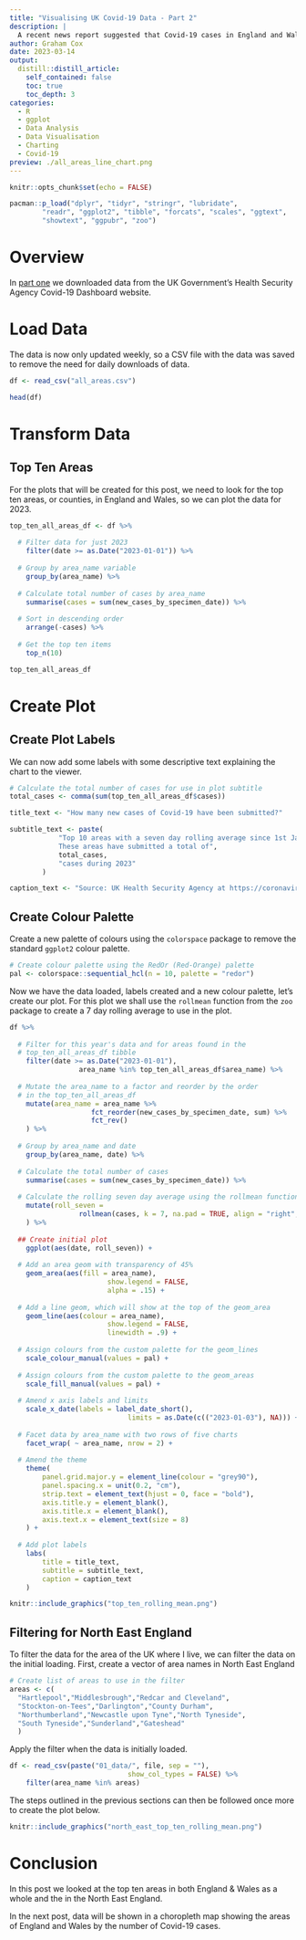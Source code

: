 ```yaml
---
title: "Visualising UK Covid-19 Data - Part 2"
description: |
  A recent news report suggested that Covid-19 cases in England and Wales are increasing once more. Here we look at data for 2023.
author: Graham Cox
date: 2023-03-14
output:
  distill::distill_article:
    self_contained: false
    toc: true
    toc_depth: 3
categories:
  - R
  - ggplot
  - Data Analysis
  - Data Visualisation
  - Charting
  - Covid-19
preview: ./all_areas_line_chart.png
---
```


```r
knitr::opts_chunk$set(echo = FALSE)

pacman::p_load("dplyr", "tidyr", "stringr", "lubridate",
        "readr", "ggplot2", "tibble", "forcats", "scales", "ggtext",
        "showtext", "ggpubr", "zoo")

```

```{=html}
<style>
d-article li {
margin-bottom: 2px
}

d-article pre {
color: #595959;
background: #D9D9D9;
font-size: 70%
}
</style>
```

# Overview

In [part one](https://gfc-learning.netlify.app/posts/2023-03-02-covid-visualisationpart-one/) we downloaded data from the UK Government's Health Security Agency Covid-19 Dashboard website. 

# Load Data

The data is now only updated weekly, so a CSV file with the data was saved to remove the need for daily downloads of data.

```r
df <- read_csv("all_areas.csv")
```

```r
head(df)
```

# Transform Data

## Top Ten Areas

For the plots that will be created for this post, we need to look for the top ten areas, or counties, in England and Wales, so we can plot the data for 2023.

```r
top_ten_all_areas_df <- df %>%
  
  # Filter data for just 2023
	filter(date >= as.Date("2023-01-01")) %>%
  
  # Group by area_name variable
	group_by(area_name) %>%
  
  # Calculate total number of cases by area_name
	summarise(cases = sum(new_cases_by_specimen_date)) %>%
  
  # Sort in descending order
	arrange(-cases) %>%
  
  # Get the top ten items
	top_n(10) 
```

```r
top_ten_all_areas_df
```

# Create Plot

## Create Plot Labels

We can now add some labels with some descriptive text explaining the chart to the viewer.

```r

# Calculate the total number of cases for use in plot subtitle
total_cases <- comma(sum(top_ten_all_areas_df$cases))

title_text <- "How many new cases of Covid-19 have been submitted?"

subtitle_text <- paste(
			"Top 10 areas with a seven day rolling average since 1st January 2023. 
			These areas have submitted a total of",
			total_cases,
			"cases during 2023"
		)

caption_text <- "Source: UK Health Security Agency at https://coronavirus.data.gov.uk/"
```

## Create Colour Palette

Create a new palette of colours using the `colorspace` package to remove the standard `ggplot2` colour palette.

```r
# Create colour palette using the RedOr (Red-Orange) palette
pal <- colorspace::sequential_hcl(n = 10, palette = "redor")
```

Now we have the data loaded, labels created and a new colour palette, let's create our plot. For this plot we shall use the `rollmean` function from the `zoo` package to create a 7 day rolling average to use in the plot.

```r
df %>%
  
  # Filter for this year's data and for areas found in the
  # top_ten_all_areas_df tibble
	filter(date >= as.Date("2023-01-01"),
				 area_name %in% top_ten_all_areas_df$area_name) %>%
  
  # Mutate the area_name to a factor and reorder by the order
  # in the top_ten_all_areas_df
	mutate(area_name = area_name %>%
				 	fct_reorder(new_cases_by_specimen_date, sum) %>%
				 	fct_rev()
	) %>%
  
  # Group by area_name and date
	group_by(area_name, date) %>%
  
  # Calculate the total number of cases
	summarise(cases = sum(new_cases_by_specimen_date)) %>%
  
  # Calculate the rolling seven day average using the rollmean function
	mutate(roll_seven =
				 rollmean(cases, k = 7, na.pad = TRUE, align = "right", fill = NA)
	) %>%
  
  ## Create initial plot
	ggplot(aes(date, roll_seven)) +
  
  # Add an area geom with transparency of 45%
	geom_area(aes(fill = area_name),
						show.legend = FALSE,
						alpha = .15) +
  
  # Add a line geom, which will show at the top of the geom_area
	geom_line(aes(colour = area_name),
						show.legend = FALSE,
						linewidth = .9) +
  
  # Assign colours from the custom palette for the geom_lines
	scale_colour_manual(values = pal) +
  
  # Assign colours from the custom palette to the geom_areas
	scale_fill_manual(values = pal) +
  
  # Amend x axis labels and limits
	scale_x_date(labels = label_date_short(),
							 limits = as.Date(c(("2023-01-03"), NA))) +
  
  # Facet data by area_name with two rows of five charts
	facet_wrap( ~ area_name, nrow = 2) +
  
  # Amend the theme
	theme(
		panel.grid.major.y = element_line(colour = "grey90"),
		panel.spacing.x = unit(0.2, "cm"),
		strip.text = element_text(hjust = 0, face = "bold"),
		axis.title.y = element_blank(),
		axis.title.x = element_blank(),
		axis.text.x = element_text(size = 8)
	) +
  
  # Add plot labels
	labs(
		title = title_text,
		subtitle = subtitle_text,
		caption = caption_text
	)
```

```r
knitr::include_graphics("top_ten_rolling_mean.png")
```

## Filtering for North East England

To filter the data for the area of the UK where I live, we can filter the data on the initial loading. First, create a vector of area names in North East England

```r
# Create list of areas to use in the filter
areas <- c(
  "Hartlepool","Middlesbrough","Redcar and Cleveland",
  "Stockton-on-Tees","Darlington","County Durham",
  "Northumberland","Newcastle upon Tyne","North Tyneside",
  "South Tyneside","Sunderland","Gateshead"
  )
```

Apply the filter when the data is initially loaded.

```r
df <- read_csv(paste("01_data/", file, sep = ""),
							 show_col_types = FALSE) %>%
	filter(area_name %in% areas)
```

The steps outlined in the previous sections can then be followed once more to create the plot below.

```r
knitr::include_graphics("north_east_top_ten_rolling_mean.png")
```

# Conclusion

In this post we looked at the top ten areas in both England & Wales as a whole and the in the North East England.

In the next post, data will be shown in a choropleth map showing the areas of England and Wales by the number of Covid-19 cases. 
